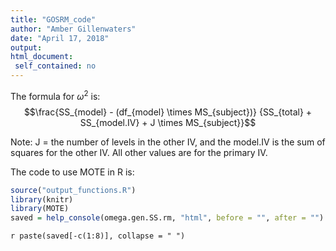 ```yaml
---
title: "GOSRM_code"
author: "Amber Gillenwaters"
date: "April 17, 2018"
output: 
html_document:
 self_contained: no
---
```


The formula for $\omega^2$ is: $$\frac{SS_{model} - (df_{model} \times MS_{subject})} 
{SS_{total} + SS_{model.IV} + J \times MS_{subject}}$$

Note: J = the number of levels in the other IV, and the model.IV is the sum of squares for the other IV. All other values are for the primary IV. 

The code to use MOTE in R is: 
 
```r
source("output_functions.R")
library(knitr)
library(MOTE)
saved = help_console(omega.gen.SS.rm, "html", before = "", after = "")
```
 
`r paste(saved[-c(1:8)], collapse = " ")`